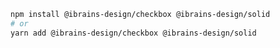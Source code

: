 ```bash
npm install @ibrains-design/checkbox @ibrains-design/solid
# or
yarn add @ibrains-design/checkbox @ibrains-design/solid
```
